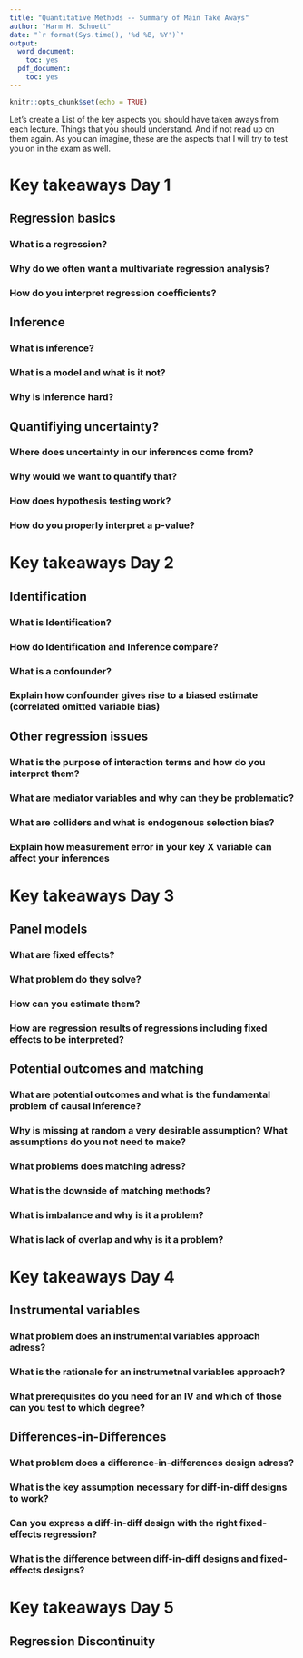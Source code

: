 ```yaml
---
title: "Quantitative Methods -- Summary of Main Take Aways"
author: "Harm H. Schuett"
date: "`r format(Sys.time(), '%d %B, %Y')`"
output:
  word_document:
    toc: yes
  pdf_document:
    toc: yes
---
```


```r
knitr::opts_chunk$set(echo = TRUE)
```

Let's create a List of the key aspects you should have taken aways from each lecture. Things that you should understand. And if not read up on them again. As you can imagine, these are the aspects that I will try to test you on in the exam as well. 

# Key takeaways Day 1

## Regression basics

### What is a regression?

### Why do we often want a multivariate regression analysis?

### How do you interpret regression coefficients?



## Inference

### What is inference?

### What is a model and what is it not?

### Why is inference hard?



## Quantifiying uncertainty?

### Where does uncertainty in our inferences come from?

### Why would we want to quantify that?

### How does hypothesis testing work?

### How do you properly interpret a p-value?



# Key takeaways Day 2

## Identification

### What is Identification?

### How do Identification and Inference compare?

### What is a confounder?

### Explain how confounder gives rise to a biased estimate (correlated omitted variable bias)



## Other regression issues

### What is the purpose of interaction terms and how do you interpret them?

### What are mediator variables and why can they be problematic?

### What are colliders and what is endogenous selection bias?

### Explain how measurement error in your key X variable can affect your inferences



# Key takeaways Day 3

## Panel models

### What are fixed effects?

### What problem do they solve?

### How can you estimate them?

### How are regression results of regressions including fixed effects to be interpreted?



## Potential outcomes and matching

### What are potential outcomes and what is the fundamental problem of causal inference?

### Why is missing at random a very desirable assumption? What assumptions do you not need to make?

### What problems does matching adress?

### What is the downside of matching methods?

### What is imbalance and why is it a problem?

### What is lack of overlap and why is it a problem?



# Key takeaways Day 4

## Instrumental variables

### What problem does an instrumental variables approach adress?

### What is the rationale for an instrumetnal variables approach? 

### What prerequisites do you need for an IV and which of those can you test to which degree?



## Differences-in-Differences

### What problem does a difference-in-differences design adress?

### What is the key assumption necessary for diff-in-diff designs to work?

### Can you express a diff-in-diff design with the right fixed-effects regression?

### What is the difference between diff-in-diff designs and fixed-effects designs?



# Key takeaways Day 5

## Regression Discontinuity

